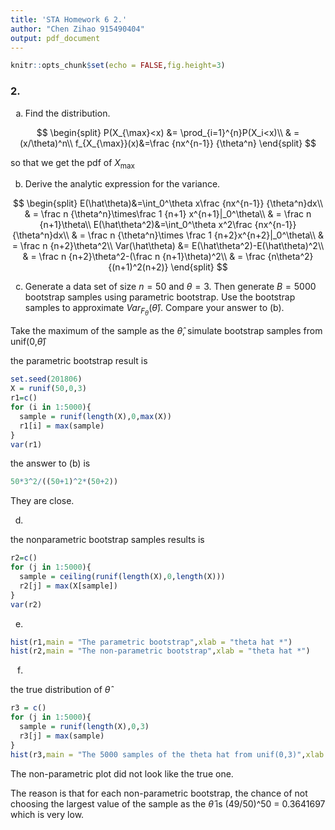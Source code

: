 ---
title: 'STA Homework 6 2.'
author: "Chen Zihao 915490404"
output: pdf_document
---
```{r setup, include=FALSE}
knitr::opts_chunk$set(echo = FALSE,fig.height=3)
```

### 2.

(a) Find the distribution.

$$
\begin{split}
P(X_{\max}<x) &= \prod_{i=1}^{n}P(X_i<x)\\
& = (x/\theta)^n\\
f_{X_{\max}}(x)&=\frac {nx^{n-1}} {\theta^n}
\end{split}
$$

so that we get the pdf of $X_{\max}$

(b) Derive the analytic expression for the variance.

$$
\begin{split}
E(\hat\theta)&=\int_0^\theta x\frac {nx^{n-1}} {\theta^n}dx\\
& = \frac n {\theta^n}\times\frac 1 {n+1} x^{n+1}|_0^\theta\\
& = \frac n {n+1}\theta\\
E(\hat\theta^2)&=\int_0^\theta x^2\frac {nx^{n-1}} {\theta^n}dx\\
& = \frac n {\theta^n}\times \frac 1 {n+2}x^{n+2}|_0^\theta\\
& = \frac n {n+2}\theta^2\\
Var(\hat\theta) &= E(\hat\theta^2)-E(\hat\theta)^2\\
 & = \frac n {n+2}\theta^2-(\frac n {n+1}\theta)^2\\
 & = \frac {n\theta^2}{(n+1)^2(n+2)}
\end{split}
$$

(c) Generate a data set of size $n = 50$ and $\theta = 3$. Then generate $B = 5000$ bootstrap samples using parametric bootstrap. Use the bootstrap samples to approximate $Var_{F_\theta}(\hat\theta)$. Compare your answer to (b).

Take the maximum of the sample as the $\hat\theta$, simulate bootstrap samples from unif(0,$\hat \theta$)

the parametric bootstrap result is 

```{r}
set.seed(201806)
X = runif(50,0,3)
r1=c()
for (i in 1:5000){
  sample = runif(length(X),0,max(X))
  r1[i] = max(sample)
}
var(r1)
```


the answer to (b) is 
```{r}
50*3^2/((50+1)^2*(50+2))
```

They are close.

(d)

the nonparametric bootstrap samples results is
```{r}
r2=c()
for (j in 1:5000){    
  sample = ceiling(runif(length(X),0,length(X)))
  r2[j] = max(X[sample])
}
var(r2)
```

(e)

```{r}
hist(r1,main = "The parametric bootstrap",xlab = "theta hat *")
hist(r2,main = "The non-parametric bootstrap",xlab = "theta hat *")
```

(f)

the true distribution of $\hat\theta$


```{r}
r3 = c()
for (j in 1:5000){    
  sample = runif(length(X),0,3)
  r3[j] = max(sample)
}
hist(r3,main = "The 5000 samples of the theta hat from unif(0,3)",xlab = "theta hat")
```

The non-parametric plot did not look like the true one.

The reason is that for each non-parametric bootstrap, the chance of not choosing the largest value of the sample as the $\hat\theta$ is (49/50)^50 = 0.3641697 which is very low.

